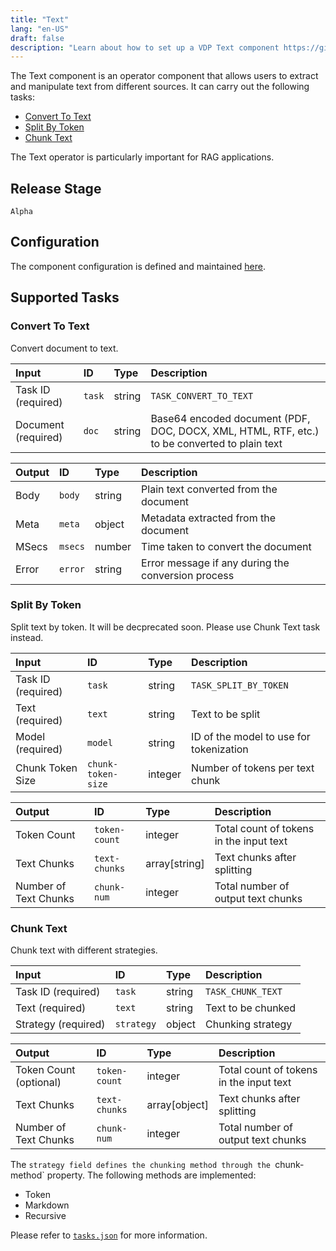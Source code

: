 ```yaml
---
title: "Text"
lang: "en-US"
draft: false
description: "Learn about how to set up a VDP Text component https://github.com/instill-ai/instill-core"
---
```


The Text component is an operator component that allows users to extract and manipulate text from different sources.
It can carry out the following tasks:

- [Convert To Text](#convert-to-text)
- [Split By Token](#split-by-token)
- [Chunk Text](#chunk-text)

The Text operator is particularly important for RAG applications.


## Release Stage

`Alpha`



## Configuration

The component configuration is defined and maintained [here](https://github.com/instill-ai/component/blob/main/operator/text/v0/config/definition.json).





## Supported Tasks

### Convert To Text

Convert document to text.


| Input | ID | Type | Description |
| :--- | :--- | :--- | :--- |
| Task ID (required) | `task` | string | `TASK_CONVERT_TO_TEXT` |
| Document (required) | `doc` | string | Base64 encoded document (PDF, DOC, DOCX, XML, HTML, RTF, etc.) to be converted to plain text |



| Output | ID | Type | Description |
| :--- | :--- | :--- | :--- |
| Body | `body` | string | Plain text converted from the document |
| Meta | `meta` | object | Metadata extracted from the document |
| MSecs | `msecs` | number | Time taken to convert the document |
| Error | `error` | string | Error message if any during the conversion process |






### Split By Token

Split text by token. It will be decprecated soon. Please use Chunk Text task instead.


| Input | ID | Type | Description |
| :--- | :--- | :--- | :--- |
| Task ID (required) | `task` | string | `TASK_SPLIT_BY_TOKEN` |
| Text (required) | `text` | string | Text to be split |
| Model (required) | `model` | string | ID of the model to use for tokenization |
| Chunk Token Size | `chunk-token-size` | integer | Number of tokens per text chunk |



| Output | ID | Type | Description |
| :--- | :--- | :--- | :--- |
| Token Count | `token-count` | integer | Total count of tokens in the input text |
| Text Chunks | `text-chunks` | array[string] | Text chunks after splitting |
| Number of Text Chunks | `chunk-num` | integer | Total number of output text chunks |






### Chunk Text

Chunk text with different strategies.


| Input | ID | Type | Description |
| :--- | :--- | :--- | :--- |
| Task ID (required) | `task` | string | `TASK_CHUNK_TEXT` |
| Text (required) | `text` | string | Text to be chunked |
| Strategy (required) | `strategy` | object | Chunking strategy |



| Output | ID | Type | Description |
| :--- | :--- | :--- | :--- |
| Token Count (optional) | `token-count` | integer | Total count of tokens in the input text |
| Text Chunks | `text-chunks` | array[object] | Text chunks after splitting |
| Number of Text Chunks | `chunk-num` | integer | Total number of output text chunks |


The `strategy field defines the chunking method through the `chunk-method`
property. The following methods are implemented:

- Token
- Markdown
- Recursive

Please refer to
[`tasks.json`](https://github.com/instill-ai/component/blob/main/operator/text/v0/config/tasks.json)
for more information.





